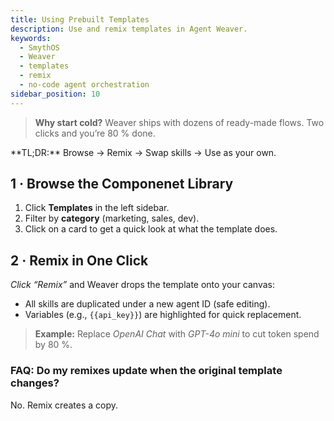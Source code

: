 ```yaml
---
title: Using Prebuilt Templates
description: Use and remix templates in Agent Weaver.
keywords:
  - SmythOS
  - Weaver
  - templates
  - remix
  - no-code agent orchestration
sidebar_position: 10
---
```


> **Why start cold?** Weaver ships with dozens of ready-made flows. Two clicks and you’re 80 % done.

<InfoCallout>
**TL;DR:** Browse → Remix → Swap skills → Use as your own. 
</InfoCallout>

<Divider/>

## 1 · Browse the Componenet Library

1. Click **Templates** in the left sidebar.  
2. Filter by **category** (marketing, sales, dev).  
3. Click on a card to get a quick look at what the template does.

## 2 · Remix in One Click

*Click “Remix”* and Weaver drops the template onto your canvas:

- All skills are duplicated under a new agent ID (safe editing).  
- Variables (e.g., `{{api_key}}`) are highlighted for quick replacement.

> **Example:** Replace *OpenAI Chat* with *GPT-4o mini* to cut token spend by 80 %.

<Divider/>

### FAQ: Do my remixes update when the original template changes?

No. Remix creates a copy.

<Divider/>